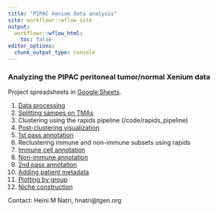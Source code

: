 ```yaml
---
title: "PIPAC Xenium data analysis"
site: workflowr::wflow_site
output:
  workflowr::wflow_html:
    toc: false
editor_options:
  chunk_output_type: console
---
```


### Analyzing the PIPAC peritoneal tumor/normal Xenium data

Project spreadsheets in [Google Sheets](https://docs.google.com/spreadsheets/d/1sXXwOreLxjMSUoPt79c6jmaQpluWkaxA5P5HfDsed3I/edit?usp=sharing).

1. [Data processing](Xenium_processing.html)\
2. [Splitting sampes on TMAs](splitting_samples.html)\
3. Clustering using the rapids pipeline (/code/rapids_pipeline)
4. [Post-clustering visualization](post_clustering.html)\
5. [1st pass annotation](annotation.html)\
6. Reclustering immune and non-immune subsets using rapids
7. [Immune cell annotation](immune_annotation.html)\
8. [Non-immune annotation](nonimmune_annotation.html)\
9. [2nd pass annotation](annotation_2nd_pass.html)\
10. [Adding patient metadata](add_metadata.html)\
11. [Plotting by group](plot_by_group.html)\
12. [Niche construction](niche_construction.html)\

Contact: Heini M Natri, hnatri@tgen.org
